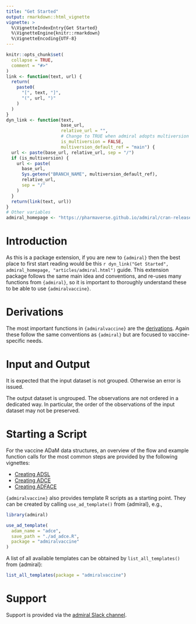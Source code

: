 ```yaml
---
title: "Get Started"
output: rmarkdown::html_vignette
vignette: >
  %\VignetteIndexEntry{Get Started}
  %\VignetteEngine{knitr::rmarkdown}
  %\VignetteEncoding{UTF-8}
---
```


```r
knitr::opts_chunk$set(
  collapse = TRUE,
  comment = "#>"
)
link <- function(text, url) {
  return(
    paste0(
      "[", text, "]",
      "(", url, ")"
    )
  )
}
dyn_link <- function(text,
                     base_url,
                     relative_url = "",
                     # Change to TRUE when admiral adopts multiversion docs
                     is_multiversion = FALSE,
                     multiversion_default_ref = "main") {
  url <- paste(base_url, relative_url, sep = "/")
  if (is_multiversion) {
    url <- paste(
      base_url,
      Sys.getenv("BRANCH_NAME", multiversion_default_ref),
      relative_url,
      sep = "/"
    )
  }
  return(link(text, url))
}
# Other variables
admiral_homepage <- "https://pharmaverse.github.io/admiral/cran-release"
```

# Introduction

As this is a package extension, if you are new to `{admiral}` then the best place to first start
reading would be this `r dyn_link("Get Started", admiral_homepage, "articles/admiral.html")`
guide. This extension package follows the same main idea and conventions, and re-uses many
functions from `{admiral}`, so it is important to thoroughly understand these to be able to
use `{admiralvaccine}`.

# Derivations

The most important functions in `{admiralvaccine}` are the
[derivations](../reference/index.html#section-derivations). Again these follow the same
conventions as `{admiral}` but are focused to vaccine-specific needs.

# Input and Output

It is expected that the input dataset is not grouped. Otherwise an error is
issued.

The output dataset is ungrouped. The observations are not ordered in a dedicated
way. In particular, the order of the observations of the input dataset may not
be preserved.

# Starting a Script

For the vaccine ADaM data structures, an overview of the flow and example function calls
for the most common steps are provided by the following vignettes:

- [Creating ADSL](adrs.html)
- [Creating ADCE](adce.html)
- [Creating ADFACE](adface.html)

`{admiralvaccine}` also provides template R scripts as a starting point. They can be
created by calling `use_ad_template()` from {admiral}, e.g.,

```r
library(admiral)
```

```r
use_ad_template(
  adam_name = "adce",
  save_path = "./ad_adce.R",
  package = "admiralvaccine"
)
```

A list of all available templates can be obtained by `list_all_templates()`
from {admiral}:

```r
list_all_templates(package = "admiralvaccine")
```

# Support

Support is provided via the [admiral Slack
channel](https://app.slack.com/client/T028PB489D3/C02M8KN8269).
